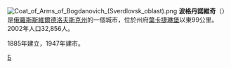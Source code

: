 {{unreferenced|time=2014-01-02T14:57:32+00:00}}
{{coord|56|47|N|62|03|E|display=title}}
[[File:Coat_of_Arms_of_Bogdanovich_(Sverdlovsk_oblast).png|right]]
'''波格丹諾維奇'''（{{lang-ru|Богдано́вич}}）是[[俄羅斯|俄羅斯]][[斯維爾德洛夫斯克州|斯維爾德洛夫斯克州]]的一個城市，位於州府[[葉卡捷琳堡|葉卡捷琳堡]]以東99公里。2002年人口32,856人。

1885年建立，1947年建市。

{{斯維爾德洛夫斯克州城市}}

[[Category:斯維爾德洛夫斯克州城市|Б]]